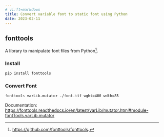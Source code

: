 ```yaml
---
# vi:ft=markdown
title: Convert variable font to static font using Python
date: 2023-02-11
---
```


## fonttools

A library to manipulate font files from Python[^1].

[^1]: https://github.com/fonttools/fonttools.

### Install

```bash
pip install fonttools
```

### Convert Font

```bash
fonttools varLib.mutator ./font.ttf wght=400 wdth=85
```

Documentation: https://fonttools.readthedocs.io/en/latest/varLib/mutator.html#module-fontTools.varLib.mutator